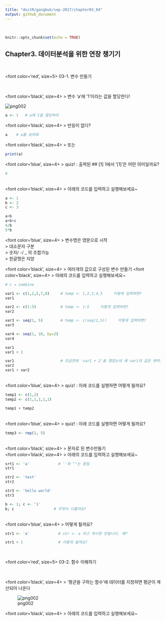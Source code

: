 ```yaml
---
title: "doitR/gangbuk/sep-2017/chapter03_04"
output: github_document
---
```

<br> 

```r

knitr::opts_chunk$set(echo = TRUE)

```

## Chapter3. 데이터분석을 위한 연장 챙기기  
<p> <br> 
 
<font color='red', size=5> 
03-1. 변수 만들기  
</font>

<br> 

<font color='black', size=4>  > 변수 'a'에 '1'이라는 값을 할당한다! </font>
 
![png002](002.png)
<br>

```r

a <- 1   # a에 1을 할당하라

```

<font color='black', size=4>  > 반응이 없다? </font>

```r

a    # a를 보여줘

```

<font color='black', size=4>  > 또는 </font>

```r

print(a)    

```

<font color='blue', size=4>  > quiz! : 출력된 ## [1] 1에서 '[1]'은 어떤 의미일까요? </font>
```r
#
```
<br>
<font color='black', size=4>  > 아래의 코드를 입력하고 실행해보세요~ </font>
```r

a <- 1
b <- 2
c <- 3

a+b
a+b+c
4/b
5*b

```

<font color='blue', size=4>  > 변수명은 영문으로 시작 <br> > 대소문자 구분<br> > 숫자/ -/ _ 의 조합가능<br> > 한글명은 지양 </font>
<br> 

<font color='black', size=4>  > 여러개의 값으로 구성된 변수 만들기 </font>
<font color='black', size=4>  > 아래의 코드를 입력하고 실행해보세요~ </font>
```r

# c = combine 

var1 <- c(1,2,5,7,8)     # temp <- 1,2,3,4,5     이렇게 입력하면?
var1

var2 <- c(1:5)           # temp <- 1:5     이렇게 입력하면?
var2

var3 <- seq(1, 5)        # temp <- c(seq(1,5))     이렇게 입력하면?
var3

var4 <- seq(1, 10, by=2)
var4

var1
var1 + 2

var1                     # 조금전에 'var1 + 2'을 했었는데 왜 var1의 값은 변하지 않고 그대로일까?
var2
var1 + var2

```
<br>
<font color='blue', size=4>  > quiz! : 아래 코드를 실행하면 어떻게 될까요? </font>
```r

temp1 <- c(1,2)
temp2 <- c(1,1,1,1,1)

temp1 + temp2

```
<br>
<font color='blue', size=4>  > quiz! : 아래 코드를 실행하면 어떻게 될까요? </font>
```r

temp3 <- rep(1, 5)

```

<br>
<font color='black', size=4>  > 문자로 된 변수만들기 </font> <br>
<font color='black', size=4>  > 아래의 코드를 입력하고 실행해보세요~ </font>
```r

srt1 <- 'a'             # ''와 ""는 동일
str1

str2 <- 'text'
str2

str3 <- 'hello world'
str3

b <- 1; c <- '1'
b; c                  # 무엇이 다를까요?

```

<br>
<font color='blue', size=4>  > 어떻게 될까요? </font> <br>

```r

str1 <- 'a'             # str <- a 라고 하시면 안됩니다. 왜?

str1 + 1                # 어떻게 될까요?

```

<p> <br> 
 
<font color='red', size=5> 
03-2. 함수 이해하기
</font>

<br> 

<font color='black', size=4>  > '평균을 구하는 함수'에 데이터를 지정하면 평균이 계산되어 나온다 </font>
 
![png002](003.png)
<p>
<font color='black', size=4>  > 아래의 코드를 입력하고 실행해보세요~ </font>
```r



```













